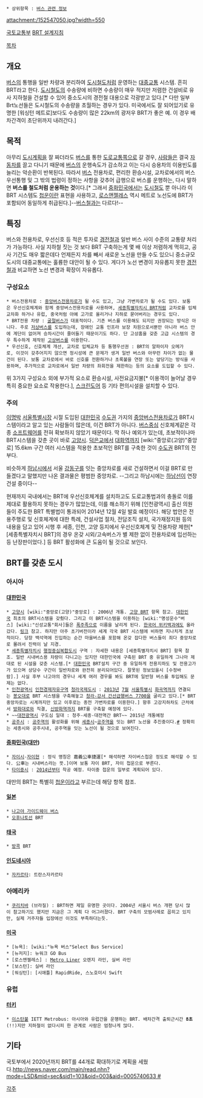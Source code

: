  * 상위항목 : [[버스 관련 정보]]

{{{+1 幹線急行버스體系 / Bus Rapid Transit: '''BRT''' }}}

attachment:/152547050.jpg?width=550

[[국토교통부]] [http://www.molit.go.kr/USR/I0204/m_45/dtl.jsp?idx=7279 BRT 설계지침]

[[목차]]
== 개요 ==
[[버스]]의 통행을 일반 차량과 분리하여 [[도시철도]]처럼 운영하는 [[대중교통]] 시스템. 흔히 BRT라고 한다. [[도시철도]]의 수송량에 비하면 수송량이 매우 적지만 저렴한 건설비로 유사 지하철을 건설할 수 있어 중소도시의 경전철 대용으로 각광받고 있다.[* 다만 일부 Brt노선들은 도시철도의 수송량을 초월하는 경우가 있다. 미국에서도 잘 되어있기로 유명한 [워싱턴 메트로]보다도 수송량이 많은 22km의 광저우 BRT가 좋은 예. 이 경우 배차간격이 초단위까지 내려간다.]

== 목적 ==
아무리 [[도시계획]]을 잘 짜더라도 [[버스]]를 통한 [[도로]][[교통]]쪽으로 갈 경우, [[사람]]들은 결국 [[자동차]]를 끌고 다니기 때문에 [[버스]]의 운행속도가 감소하고 이는 다시 승용차의 이용빈도를 늘리는 악순환이 반복된다. 따라서 [[버스]] 전용차로, 편리한 환승시설, 교차로에서의 버스 우선통행 및 그 밖의 법령이 정하는 사항을 갖추어 급행으로 버스를 운행하는, 다시 말하면 '''버스를 철도처럼 운용하는 것'''이다.[* 그래서 [[중화민국]]에서는 [[도시철도]] 뿐 아니라 이 BRT 시스템도 [[첩운]]이란 표현을 사용하고, [[로스앤젤레스]] 역시 메트로 노선도에 BRT가 포함되어 동일하게 취급된다.]--[[버스철]]과는 다르다!--

== 특징 ==
버스와 전용차로, 우선신호 등 적은 투자로 [[경전철]]과 일반 버스 사이 수준의 교통량 처리가 가능하다. 사실 지하철 짓는 것 보다 BRT 구축하는게 몇 배 이상 저렴하게 먹히고, 공사 기간도 매우 짧은데다 언제든지 차를 빼서 새로운 노선을 만들 수도 있으니 중소규모 도시의 대중교통에는 훌륭한 대안이 될 수 있다. 게다가 노선 변경이 자유롭지 못한 [[경전철]]과 비교하면 노선 변경과 확장이 자유롭다.

=== 구성요소 ===
 * 버스전용차로 : [[중앙버스전용차로]]가 될 수도 있고, 그냥 가변차로가 될 수도 있다. 보통은 우선신호체계와 함께 중앙버스전용차로를 사용하며, [[세종특별자치시 BRT]]처럼 교차로를 입체교차화 하거나 유럽, 중국처럼 아예 고가로 올리거나 지하로 묻어버리는 경우도 있다.
 * BRT전용 차량 : [[굴절버스]]가 대표적이다. 기존 버스를 이용해도 되지만 권장되는 방식은 아니다. 주로 [[저상버스]]를 도입하는데, 장애인 교통 인프라 보장 차원으로서뿐만 아니라 버스 안에 계단이 없어져 승차시간이 줄어들기 때문이기도 하다. 단 고상홈을 갖춘 고급 시스템의 경우 특수하게 제작된 [[고상버스]]를 이용한다.
 * 우선신호, 신호체계 개선, 교차로 입체교차 등 통행우선권 : BRT의 알파이자 오메가로, 이것이 갖추어지지 않으면 정시성에 큰 문제가 생겨 일반 버스와 아무런 차이가 없는 물건이 된다. 보통 교차로에서 바로 신호를 전환하거나 초록불을 연장 또는 앞당기는 방식을 사용하며, 추가적으로 교차로에서 일반 차량의 좌회전을 제한하는 등의 요소를 도입할 수 있다.
 
위 3가지 구성요소 외에 부가적 요소로 환승시설, 사전요금지불[* 이용객이 늘어날 경우 특히 중요한 요소로 작용한다.], [[스크린도어]] 등 기타 편의시설을 설치할 수 있다.

=== 주의 ===
[[이명박]] [[서울특별시장]] 시절 도입된 [[대한민국]] [[수도권]] 가지의 [[중앙버스전용차로]]가 BRT시스템이라고 알고 있는 사람들이 많은데, 이건 BRT가 아니다. [[버스]]중심 신호체계같은 각종 [[소프트웨어]]를 전혀 확보하지 않았기 때문이다. 딱 하나 예외가 있는데, 초보적이나마 BRT시스템을 갖춘 곳이 바로 [[고양시]]. [[덕은교]]에서 [[대화역]]까지 [wiki:"중앙로(고양)"중앙로] 15.6km 구간 여러 시스템을 적용한 초보적인 BRT를 구축한 것이 [[수도권]] BRT의 전부다. 

비슷하게 [[하남시]]에서 서울 [[강동구]]를 잇는 중앙차로를 새로 건설하면서 이걸 BRT로 만들겠다고 말했지만 나온 결과물은 평범한 중앙차로. --그리고 하남시에는 [[하남선]]이 연장 건설 중이다--

현재까지 국내에서는 BRT에 우선신호체계를 설치하고도 도로교통법과의 충돌로 이를 제대로 활용하지 못하는 경우가 많았는데, 이를 해소하기 위해 [인천광역시] 출신 의원들이 주도한 BRT 특별법이 통과되어 2014년 12월 4일 발효 예정이다. 해당 법안은 전용주행로 및 신호체계에 대한 특례, 건설사업 절차, 전담조직 설치, 국가재정지원 등의 내용을 담고 있어 시행 후 세종, 인천, 고양 등지에서 우선신호체계 및 전용차량 제한[* [세종특별자치시 BRT]의 경우 온갖 시외/고속버스가 별 제한 없이 전용차로에 입선하는 등 난장판이었다.] 등 BRT 활성화에 큰 도움이 될 것으로 보인다.
== BRT를 갖춘 도시 ==
=== 아시아 ===
==== [[대한민국]] ====
 * [[고양시]] [wiki:"중앙로(고양)"중앙로] : 2006년 개통. [[고양 BRT]] 항목 참고. [[대한민국]] 최초의 BRT시스템을 갖췄다. 그리고 이 BRT시스템을 이용하는 [wiki:"명성운수"버스] [wiki:"신성교통"회사]들은 [[폭주족]]으로 이름을 날리게 된다. [[한국어 위키백과]]에도 올라갔다. [http://ko.wikipedia.org/wiki/%EA%B3%A0%EC%96%91%EC%B6%95_%EA%B0%84%EC%84%A0%EA%B8%89%ED%96%89%EB%B2%84%EC%8A%A4%EC%B2%B4%EA%B3%84 링크] 참고. 하지만 아주 초기버전이라 세계 각국 BRT 시스템에 비하면 지나치게 초보적이다. 당장 백석역에 진입하는 순간 마을버스를 포함해 온갖 잡다한 버스들이 죄다 중앙차로로 몰려서 진력이 날 지경.
 * [[세종특별자치시]] [[행정중심복합도시]] 구역 : 자세한 내용은 [세종특별자치시 BRT] 항목 참조. 일반 시내버스용 차량이 다니고는 있지만 대한민국에 구축된 BRT 중 유일하게 그나마 제대로 된 시설을 갖춘 시스템.[* [[대한민국]] BRT설치 구간 중 유일하게 전용지하도 및 전용고가가 있으며 상당수 구간이 일반차로와 완전히 분리되어있다. 잘못된 정보있을시 [수정바람].] 사실 후부 나고야의 경우나 세계 여러 경우를 봐도 BRT에 일반형 버스를 투입해도 문제는 없다. 
 * [[인천광역시]] [[인천경제자유구역]] [[청라국제도시]] : [[2013년]] [[7월]] [[서울특별시]] [[화곡역]]까지 연결되는 [[봉오대로]] BRT 시스템을 구축해놓고 [[청라-강서 간선급행버스 7700]]을 굴리고 있다.[* BRT중앙차로는 시계까지만 있고 이후로는 종전 가변차로를 이용한다.] 향후 고강지하차도 근처에서 [[방화대로]]와 직결, [[신방화역]]까지 BRT를 구축할 예정에 있다.
 * ~~[[대전광역시]] 구도심 일대 : 청주-세종-대전역간 BRT~~ 2015년 개통예정
 * [[공주시]] : [[공주역]]의 활성화를 위해 [[세종시]]~[[공주역]]을 잇는 BRT 노선을 추진중이다.[http://www.ggilbo.com/news/articleView.html?idxno=214056 #] 정확히는 세종시와 공주시내, 공주역을 잇는 노선이 될 것으로 보여진다.
==== [[중화민국]]([[대만]]) ====
 * [[자이시]]-[[자이현]] : 정식 명칭은 嘉義公車捷運[* 해석하면 자이버스첩운 정도로 해석할 수 있다. 公車는 시내버스라는 뜻.]이며 보통 자이 BRT, 자이 첩운으로 부른다. 
 * [[타이중]]시 : [[2014년]]부터 착공 예정. 타이중 첩운의 일부로 계획되어 있다.

대만의 BRT는 특별히 [[첩운]]이라고 부르는데 해당 항목 참조.
==== [[일본]] ====
 * [[나고야 가이드웨이 버스]]
 * [[오후나토선]] BRT

==== [[태국]] ====
 * [[방콕]] BRT

==== [[인도네시아]] ====
 * [[자카르타]]: 트란스자카르타

=== 아메리카 ===
 * [[쿠리치바]] (브라질) : BRT하면 제일 유명한 곳이다. 2004년 서울시 버스 개편 당시 많이 참고하기도 했지만 지금은 그 계획 다 어그러졌다. BRT 구축의 모범사례로 꼽히고 있지만, 실제 거주자들 입장에선 이것도 부족하다는듯.

==== [[미국]] ====
 * [뉴욕]: [wiki:"뉴욕 버스"Select Bus Service]
 * [뉴저지]: 뉴워크 GO Bus
 * [로스앤젤레스] : [[로스앤젤레스 메트로|Metro Liner]] 오렌지 라인, 실버 라인
 * [보스턴]: 실버 라인
 * [워싱턴]: [시애틀] RapidRide, 스노호미시 Swift

=== 유럽 ===
==== [[터키]] ====
 * [[이스탄불]] IETT Metrobus: 아시아와 유럽간을 운행하는 BRT. 배차간격 출퇴근시간 '''8초'''(!!)지만 지하철이 없다시피 한 관계로 사람은 엄청나게 많다.

== 기타 ==
국토부에서 2020년까지 BRT를 44개로 확대하기로 계획을 세웠다.[[http://news.naver.com/main/read.nhn?mode=LSD&mid=sec&sid1=103&oid=003&aid=0005740633 #]]
 
[[각주]]
